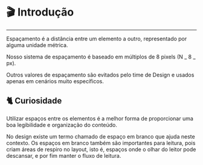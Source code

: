 
<Meta title='Foundations/Spacing/Introdução' />

# 🎬 Introdução
---

Espaçamento é a distância entre um elemento a outro, representado por alguma unidade métrica.

Nosso sistema de espaçamento é baseado em múltiplos de 8 pixels (N _ 8 _ px).

Outros valores de espaçamento são evitados pelo time de Design e usados apenas em cenários muito específicos.

## 🐈 Curiosidade

Utilizar espaços entre os elementos é a melhor forma de proporcionar uma boa legibilidade e organização do conteúdo.

No design existe um termo chamado de espaço em branco que ajuda neste contexto. Os espaços em branco também são importantes para leitura, pois criam áreas de respiro no layout, isto é, espaços onde o olhar do leitor pode descansar, e por fim manter o fluxo de leitura.


